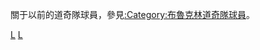{{Catnav|頁面分類|...|棒球隊|美國職棒大聯盟球隊|洛杉磯道奇}}
{{Catnav|頁面分類|...|棒球|棒球選手|美國職棒大聯盟球員|美國職棒大聯盟各隊球員}}
{{Catnav|頁面分類|...|美國職棒大聯盟|美國職棒大聯盟球隊|洛杉磯道奇}}
{{Catnav|頁面分類|...|美國棒球|美國職棒大聯盟|美國職棒大聯盟球員|美國職棒大聯盟各隊球員}}
關于以前的道奇隊球員，參見[[:Category:布魯克林道奇隊球員|:Category:布魯克林道奇隊球員]]。
{{Commonscat|Los Angeles Dodgers players}}

[[Category:美國職棒大聯盟各隊球員|L]]
[[Category:洛杉磯道奇|L]]